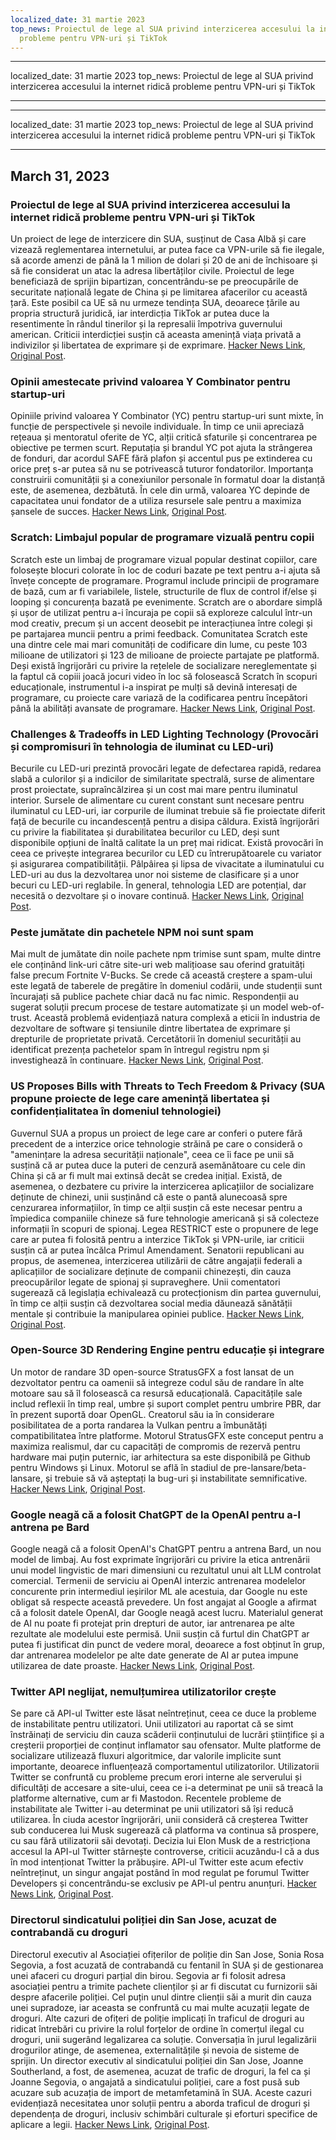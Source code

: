 ```yaml
---
localized_date: 31 martie 2023
top_news: Proiectul de lege al SUA privind interzicerea accesului la internet ridică
  probleme pentru VPN-uri și TikTok
---
```


---

localized_date: 31 martie 2023
top_news: Proiectul de lege al SUA privind interzicerea accesului la internet ridică
probleme pentru VPN-uri și TikTok

---

---

localized_date: 31 martie 2023
top_news: Proiectul de lege al SUA privind interzicerea accesului la internet ridică
probleme pentru VPN-uri și TikTok

---



<CallToAction />

<Steps>

## March 31, 2023

### Proiectul de lege al SUA privind interzicerea accesului la internet ridică probleme pentru VPN-uri și TikTok

Un proiect de lege de interzicere din SUA, susținut de Casa Albă și care vizează reglementarea internetului, ar putea face ca VPN-urile să fie ilegale, să acorde amenzi de până la 1 milion de dolari și 20 de ani de închisoare și să fie considerat un atac la adresa libertăților civile. Proiectul de lege beneficiază de sprijin bipartizan, concentrându-se pe preocupările de securitate națională legate de China și pe limitarea afacerilor cu această țară. Este posibil ca UE să nu urmeze tendința SUA, deoarece țările au propria structură juridică, iar interdicția TikTok ar putea duce la resentimente în rândul tinerilor și la represalii împotriva guvernului american. Criticii interdicției susțin că aceasta amenință viața privată a indivizilor și libertatea de exprimare și de exprimare.
[Hacker News Link](http://news.ycombinator.com/item?id=35366955), [Original Post](https://www.youtube.com/watch?v=FWQGA_n5Z4M).

### Opinii amestecate privind valoarea Y Combinator pentru startup-uri

Opiniile privind valoarea Y Combinator (YC) pentru startup-uri sunt mixte, în funcție de perspectivele și nevoile individuale. În timp ce unii apreciază rețeaua și mentoratul oferite de YC, alții critică sfaturile și concentrarea pe obiective pe termen scurt. Reputația și brandul YC pot ajuta la strângerea de fonduri, dar acordul SAFE fără plafon și accentul pus pe extinderea cu orice preț s-ar putea să nu se potrivească tuturor fondatorilor. Importanța construirii comunității și a conexiunilor personale în formatul doar la distanță este, de asemenea, dezbătută. În cele din urmă, valoarea YC depinde de capacitatea unui fondator de a utiliza resursele sale pentru a maximiza șansele de succes.
[Hacker News Link](http://news.ycombinator.com/item?id=35373019), [Original Post](https://acecreamu.substack.com/p/is-y-combinator-worth-the-money).

### Scratch: Limbajul popular de programare vizuală pentru copii

Scratch este un limbaj de programare vizual popular destinat copiilor, care folosește blocuri colorate în loc de coduri bazate pe text pentru a-i ajuta să învețe concepte de programare. Programul include principii de programare de bază, cum ar fi variabilele, listele, structurile de flux de control if/else și looping și concurența bazată pe evenimente. Scratch are o abordare simplă și ușor de utilizat pentru a-i încuraja pe copii să exploreze calculul într-un mod creativ, precum și un accent deosebit pe interacțiunea între colegi și pe partajarea muncii pentru a primi feedback. Comunitatea Scratch este una dintre cele mai mari comunități de codificare din lume, cu peste 103 milioane de utilizatori și 123 de milioane de proiecte partajate pe platformă. Deși există îngrijorări cu privire la rețelele de socializare nereglementate și la faptul că copiii joacă jocuri video în loc să folosească Scratch în scopuri educaționale, instrumentul i-a inspirat pe mulți să devină interesați de programare, cu proiecte care variază de la codificarea pentru începători până la abilități avansate de programare.
[Hacker News Link](http://news.ycombinator.com/item?id=35373052), [Original Post](https://scratch.mit.edu/about).

### Challenges & Tradeoffs in LED Lighting Technology (Provocări și compromisuri în tehnologia de iluminat cu LED-uri)

Becurile cu LED-uri prezintă provocări legate de defectarea rapidă, redarea slabă a culorilor și a indicilor de similaritate spectrală, surse de alimentare prost proiectate, supraîncălzirea și un cost mai mare pentru iluminatul interior. Sursele de alimentare cu curent constant sunt necesare pentru iluminatul cu LED-uri, iar corpurile de iluminat trebuie să fie proiectate diferit față de becurile cu incandescență pentru a disipa căldura. Există îngrijorări cu privire la fiabilitatea și durabilitatea becurilor cu LED, deși sunt disponibile opțiuni de înaltă calitate la un preț mai ridicat. Există provocări în ceea ce privește integrarea becurilor cu LED cu întrerupătoarele cu variator și asigurarea compatibilității. Pâlpâirea și lipsa de vivacitate a iluminatului cu LED-uri au dus la dezvoltarea unor noi sisteme de clasificare și a unor becuri cu LED-uri reglabile. În general, tehnologia LED are potențial, dar necesită o dezvoltare și o inovare continuă.
[Hacker News Link](http://news.ycombinator.com/item?id=35371750), [Original Post](https://nymag.com/strategist/article/led-light-bulbs-investigation.html).

### Peste jumătate din pachetele NPM noi sunt spam

Mai mult de jumătate din noile pachete npm trimise sunt spam, multe dintre ele conținând link-uri către site-uri web malițioase sau oferind gratuități false precum Fortnite V-Bucks. Se crede că această creștere a spam-ului este legată de taberele de pregătire în domeniul codării, unde studenții sunt încurajați să publice pachete chiar dacă nu fac nimic. Respondenții au sugerat soluții precum procese de testare automatizate și un model web-of-trust. Această problemă evidențiază natura complexă a eticii în industria de dezvoltare de software și tensiunile dintre libertatea de exprimare și drepturile de proprietate privată. Cercetătorii în domeniul securității au identificat prezența pachetelor spam în întregul registru npm și investighează în continuare.
[Hacker News Link](http://news.ycombinator.com/item?id=35370728), [Original Post](https://blog.sandworm.dev/one-in-two-new-npm-packages-is-seo-spam-right-now).

### US Proposes Bills with Threats to Tech Freedom & Privacy (SUA propune proiecte de lege care amenință libertatea și confidențialitatea în domeniul tehnologiei)

Guvernul SUA a propus un proiect de lege care ar conferi o putere fără precedent de a interzice orice tehnologie străină pe care o consideră o "amenințare la adresa securității naționale", ceea ce îi face pe unii să susțină că ar putea duce la puteri de cenzură asemănătoare cu cele din China și că ar fi mult mai extinsă decât se credea inițial. Există, de asemenea, o dezbatere cu privire la interzicerea aplicațiilor de socializare deținute de chinezi, unii susținând că este o pantă alunecoasă spre cenzurarea informațiilor, în timp ce alții susțin că este necesar pentru a împiedica companiile chineze să fure tehnologie americană și să colecteze informații în scopuri de spionaj. Legea RESTRICT este o propunere de lege care ar putea fi folosită pentru a interzice TikTok și VPN-urile, iar criticii susțin că ar putea încălca Primul Amendament. Senatorii republicani au propus, de asemenea, interzicerea utilizării de către angajații federali a aplicațiilor de socializare deținute de companii chinezești, din cauza preocupărilor legate de spionaj și supraveghere. Unii comentatori sugerează că legislația echivalează cu protecționism din partea guvernului, în timp ce alții susțin că dezvoltarea social media dăunează sănătății mentale și contribuie la manipularea opiniei publice.
[Hacker News Link](http://news.ycombinator.com/item?id=35369075), [Original Post](https://www.vice.com/en/article/4a3ddb/restrict-act-insanely-broad-ban-tiktok-vpns).

### Open-Source 3D Rendering Engine pentru educație și integrare

Un motor de randare 3D open-source StratusGFX a fost lansat de un dezvoltator pentru ca oamenii să integreze codul său de randare în alte motoare sau să îl folosească ca resursă educațională. Capacitățile sale includ reflexii în timp real, umbre și suport complet pentru umbrire PBR, dar în prezent suportă doar OpenGL. Creatorul său ia în considerare posibilitatea de a porta randarea la Vulkan pentru a îmbunătăți compatibilitatea între platforme. Motorul StratusGFX este conceput pentru a maximiza realismul, dar cu capacități de compromis de rezervă pentru hardware mai puțin puternic, iar arhitectura sa este disponibilă pe Github pentru Windows și Linux. Motorul se află în stadiul de pre-lansare/beta-lansare, și trebuie să vă așteptați la bug-uri și instabilitate semnificative.
[Hacker News Link](http://news.ycombinator.com/item?id=35370284), [Original Post](https://github.com/KTStephano/StratusGFX).

### Google neagă că a folosit ChatGPT de la OpenAI pentru a-l antrena pe Bard

Google neagă că a folosit OpenAI's ChatGPT pentru a antrena Bard, un nou model de limbaj. Au fost exprimate îngrijorări cu privire la etica antrenării unui model lingvistic de mari dimensiuni cu rezultatul unui alt LLM controlat comercial. Termenii de serviciu ai OpenAI interzic antrenarea modelelor concurente prin intermediul ieșirilor ML ale acestuia, dar Google nu este obligat să respecte această prevedere. Un fost angajat al Google a afirmat că a folosit datele OpenAI, dar Google neagă acest lucru. Materialul generat de AI nu poate fi protejat prin drepturi de autor, iar antrenarea pe alte rezultate ale modelului este permisă. Unii susțin că furtul din ChatGPT ar putea fi justificat din punct de vedere moral, deoarece a fost obținut în grup, dar antrenarea modelelor pe alte date generate de AI ar putea impune utilizarea de date proaste.
[Hacker News Link](http://news.ycombinator.com/item?id=35370915), [Original Post](https://twitter.com/steventey/status/1641267979399704576).

### Twitter API neglijat, nemulțumirea utilizatorilor crește

Se pare că API-ul Twitter este lăsat neîntreținut, ceea ce duce la probleme de instabilitate pentru utilizatori. Unii utilizatori au raportat că se simt înstrăinați de serviciu din cauza scăderii conținutului de lucrări științifice și a creșterii proporției de conținut inflamator sau ofensator. Multe platforme de socializare utilizează fluxuri algoritmice, dar valorile implicite sunt importante, deoarece influențează comportamentul utilizatorilor. Utilizatorii Twitter se confruntă cu probleme precum erori interne ale serverului și dificultăți de accesare a site-ului, ceea ce i-a determinat pe unii să treacă la platforme alternative, cum ar fi Mastodon. Recentele probleme de instabilitate ale Twitter i-au determinat pe unii utilizatori să își reducă utilizarea. În ciuda acestor îngrijorări, unii consideră că creșterea Twitter sub conducerea lui Musk sugerează că platforma va continua să prospere, cu sau fără utilizatorii săi devotați. Decizia lui Elon Musk de a restricționa accesul la API-ul Twitter stârnește controverse, criticii acuzându-l că a dus în mod intenționat Twitter la prăbușire. API-ul Twitter este acum efectiv neîntreținut, un singur angajat postând în mod regulat pe forumul Twitter Developers și concentrându-se exclusiv pe API-ul pentru anunțuri.
[Hacker News Link](http://news.ycombinator.com/item?id=35370152), [Original Post](https://snarfed.org/the-twitter-api-is-now-effectively-unmaintained).

### Directorul sindicatului poliției din San Jose, acuzat de contrabandă cu droguri

Directorul executiv al Asociației ofițerilor de poliție din San Jose, Sonia Rosa Segovia, a fost acuzată de contrabandă cu fentanil în SUA și de gestionarea unei afaceri cu droguri parțial din birou. Segovia ar fi folosit adresa asociației pentru a trimite pachete clienților și ar fi discutat cu furnizorii săi despre afacerile poliției. Cel puțin unul dintre clienții săi a murit din cauza unei supradoze, iar aceasta se confruntă cu mai multe acuzații legate de droguri. Alte cazuri de ofițeri de poliție implicați în traficul de droguri au ridicat întrebări cu privire la rolul forțelor de ordine în comerțul ilegal cu droguri, unii sugerând legalizarea ca soluție. Conversația în jurul legalizării drogurilor atinge, de asemenea, externalitățile și nevoia de sisteme de sprijin. Un director executiv al sindicatului poliției din San Jose, Joanne Southerland, a fost, de asemenea, acuzat de trafic de droguri, la fel ca și Joanne Segovia, o angajată a sindicatului poliției, care a fost pusă sub acuzare sub acuzația de import de metamfetamină în SUA. Aceste cazuri evidențiază necesitatea unor soluții pentru a aborda traficul de droguri și dependența de droguri, inclusiv schimbări culturale și eforturi specifice de aplicare a legii.
[Hacker News Link](http://news.ycombinator.com/item?id=35376488), [Original Post](https://www.washingtonexaminer.com/news/crime/san-jose-police-union-director-smuggle-fentanyl-charge).

</Steps>
